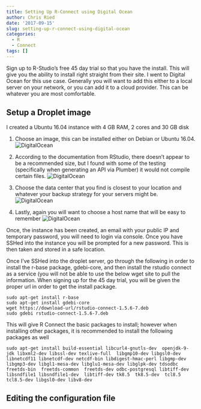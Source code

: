 ```yaml
---
title: Setting Up R-Connect using Digital Ocean
author: Chris Ried
date: '2017-09-15'
slug: setting-up-r-connect-using-digital-ocean
categories:
  - R
  - Connect
tags: []
---
```


Sign up to R-Studio’s free 45 day trial so that you have the install. This will give you the ability to install right straight from their site. 
I went to Digital Ocean for this use case. Generally you will want to add this either to a local server on your network, or you can add it to a cloud provider. 
This can be whatever you are most comfortable.  


## Setup a Droplet image

I created a Ubuntu 16.04 instance with 4 GB RAM, 2 cores  and 30 GB disk 

1. Choose an image, this can be installed either on Debian or Ubuntu 16.04.
![DigitalOcean](../../static/img/SetUpR1.png)

2. According to the documentation from RStudio, there doesn’t appear to be a recommended size, but I found with some of the testing (specifically when generating an API via Plumber) it would not compile certain files. 
![DigitalOcean](../../static/img/SetUpR2.png)

3. Choose the data center that you find is closest to your location and whatever your backup strategy for your servers might be. 
![DigitalOcean](../../static/img/SetUpR3.png)
4. Lastly, again you will want to choose a host name that will be easy to remember 
![DigitalOcean](../../static/img/SetUpR4.png)

Once, the instance has been created, an email with your public IP and temporary password,  you will need to login via console. Once you have SSHed into the instance you will be prompted for a new password. This is then taken and stored in a safe location.

Once I’ve SSHed into the droplet server, go through the following in order to install the r-base package, gdebi-core, and then install the rstudio connect as a service (you will not be able to use the below wget site to pull the information. When signing up for the 45 day trial, you will be given the proper url in order to get the install package.  

```
sudo apt-get install r-base
sudo apt-get install gdebi-core
wget https://download-url/rstudio-connect-1.5.6-7.deb
sudo gdebi rstudio-connect-1.5.6-7.deb
```

This will give R Connect the basic packages to install; however when installing other packages, it is recommended to install the following packages as well

```
sudo apt-get install build-essential libcurl4-gnutls-dev  openjdk-9-jdk libxml2-dev libssl-dev texlive-full  libgmp10-dev libgsl0-dev libnetcdf11 libnetcdf-dev netcdf-bin libdigest-hmac-perl libgmp-dev libgmp3-dev libgl1-mesa-dev libglu1-mesa-dev libglpk-dev tdsodbc  freetds-bin  freetds-common  freetds-dev odbc-postgresql libtiff-dev libsndfile1 libsndfile1-dev  libtiff-dev tk8.5  tk8.5-dev  tcl8.5  tcl8.5-dev libgsl0-dev libv8-dev

```

## Editing the configuration file 


